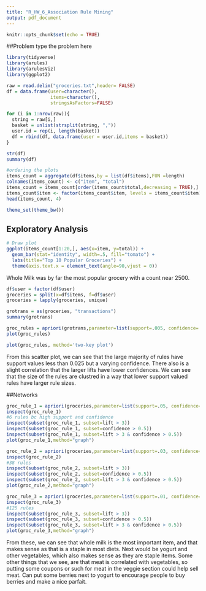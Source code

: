 ```yaml
---
title: "R_HW_6_Association Rule Mining"
output: pdf_document
---
```


```r
knitr::opts_chunk$set(echo = TRUE)
```
##Problem
type the problem here
```r
library(tidyverse)
library(arules)
library(arulesViz)
library(ggplot2)

raw = read.delim("groceries.txt",header= FALSE)
df = data.frame(user=character(), 
                items=character(), 
                stringsAsFactors=FALSE) 

for (i in 1:nrow(raw)){
  string = raw[i,]
  basket = unlist(strsplit(string, ","))
  user.id = rep(i, length(basket))
  df = rbind(df, data.frame(user = user.id,items = basket))
}

str(df)
summary(df)

#ordering the plots
items_count = aggregate(df$items,by = list(df$items),FUN =length)
colnames(items_count) <- c("item", "total") 
items_count = items_count[order(items_count$total,decreasing = TRUE),]  #sort
items_count$item <- factor(items_count$item, levels = items_count$item)  # to retain the order in plot.
head(items_count, 4)

theme_set(theme_bw())
```
## Exploratory Analysis
```r
# Draw plot
ggplot(items_count[1:20,], aes(x=item, y=total)) + 
  geom_bar(stat="identity", width=.5, fill="tomato") + 
  labs(title="Top 10 Popular Groceries") + 
  theme(axis.text.x = element_text(angle=90,vjust = 0))
```
Whole Milk was by far the most popular grocery with a count near 2500.
```r
df$user = factor(df$user)
groceries = split(x=df$items, f=df$user)
groceries = lapply(groceries, unique)

grotrans = as(groceries, "transactions")
summary(grotrans)
```
```r
groc_rules = apriori(grotrans,parameter=list(support=.005, confidence=.1, maxlen=5))
plot(groc_rules)
```
```r
plot(groc_rules, method='two-key plot')
```

From this scatter plot, we can see that the large majority of rules have support values less than 0.025 but a varying confidence. There also is a slight correlation that the larger lifts have lower confidences. We can see that the size of the rules are clustred in a way that lower support valued rules have larger rule sizes.

##Networks
```r
groc_rule_1 = apriori(groceries,parameter=list(support=.05, confidence=.1, minlen=2))
inspect(groc_rule_1)
#6 rules bc high support and confidence
inspect(subset(groc_rule_1, subset=lift > 3))
inspect(subset(groc_rule_1, subset=confidence > 0.5))
inspect(subset(groc_rule_1, subset=lift > 3 & confidence > 0.5))
plot(groc_rule_1,method="graph")
```

```r
groc_rule_2 = apriori(groceries,parameter=list(support=.03, confidence=.05, minlen=2))
inspect(groc_rule_2)
#38 rules
inspect(subset(groc_rule_2, subset=lift > 3))
inspect(subset(groc_rule_2, subset=confidence > 0.5))
inspect(subset(groc_rule_2, subset=lift > 3 & confidence > 0.5))
plot(groc_rule_2,method="graph")
```

```r
groc_rule_3 = apriori(groceries,parameter=list(support=.01, confidence=.01, minlen=2))
inspect(groc_rule_3)
#125 rules
inspect(subset(groc_rule_3, subset=lift > 3))
inspect(subset(groc_rule_3, subset=confidence > 0.5))
inspect(subset(groc_rule_3, subset=lift > 3 & confidence > 0.5))
plot(groc_rule_3,method="graph")
```

From these, we can see that whole milk is the most important item, and that makes sense as that is a staple in most diets. Next would be yogurt and other vegetables, which also makes sense as they are staple items. Some other things that we see, are that meat is correlated with vegetables, so putting some coupons or such for meat in the veggie section could help sell meat. Can put some berries next to yogurt to encourage people to buy berries and make a nice parfait.
